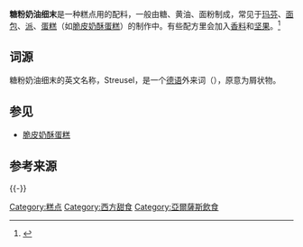 {{Infobox prepared food
| name             = 糖粉奶油细末
| image            = [[File:Ananas-Kokos-Streusel.jpg|250px]]
| caption          = 糖粉奶油细末覆盖的[[菠萝|菠萝]][[椰子|椰子]][[蛋糕|蛋糕]]
| alternate_name   = 
| country          = [[德国|德国]]
| region           = 
| creator          = 
| course           = 
| type             = 
| served           = 
| main_ingredient  = [[糖|糖]]、[[黄油|黄油]]、[[面粉|面粉]]
| variations       = 
| calories         = 
| other            = 
}}

'''糖粉奶油细末'''是一种糕点用的配料，一般由糖、黄油、面粉制成，常见于[[玛芬|玛芬]]、[[面包|面包]]、[[西式餡餅|派]]、[[蛋糕|蛋糕]]（如[[脆皮奶酥蛋糕|脆皮奶酥蛋糕]]）的制作中。有些配方里会加入[[香料|香料]]和[[坚果|坚果]]。<ref>{{cite web |title=What is Streusel? (with picture) |url=https://www.wisegeek.com/what-is-streusel.htm |website=wiseGEEK |accessdate=2018-06-28 |archive-date=2018-06-28 |archive-url=https://web.archive.org/web/20180628100622/https://www.wisegeek.com/what-is-streusel.htm |dead-url=no }}</ref>

==词源==
糖粉奶油细末的英文名称，Streusel，是一个[[德语|德语]]外来词（{{IPA-de|ˈʃtʁɔʏzəl}}），原意为屑状物。

==参见==
*[[脆皮奶酥蛋糕|脆皮奶酥蛋糕]]

==参考来源==
{{reflist}}

{{-}}

[[Category:糕点|Category:糕点]]
[[Category:西方甜食|Category:西方甜食]]
[[Category:亞爾薩斯飲食|Category:亞爾薩斯飲食]]